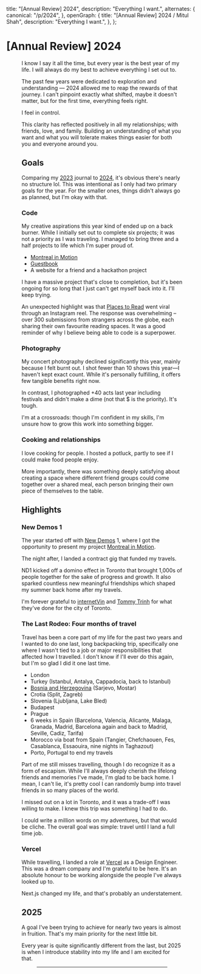 

  title: "[Annual Review] 2024",
  description: "Everything I want.",
  alternates: {
    canonical: "/p/2024",
  },
  openGraph: {
    title: "[Annual Review] 2024 / Mitul Shah",
    description: "Everything I want.",
  },
};

# [Annual Review] 2024

<Figure
  src={tropez}
  alt="Saint-Tropez, Maximilien Luce – 1893"
  caption="Saint-Tropez, Maximilien Luce – 1893"
/>

I know I say it all the time, but every year is the best year of my life. I will always do my best to achieve everything I set out to.

The past few years were dedicated to exploration and understanding — 2024 allowed me to reap the rewards of that journey. I can't pinpoint exactly what shifted, maybe it doesn't matter, but for the first time, everything feels right.

I feel in control.

This clarity has reflected positively in all my relationships; with friends, love, and family. Building an understanding of what you want and what you will tolerate makes things easier for both you and everyone around you.

## Goals

Comparing my [2023](https://futureland.tv/@mitul/%E2%9C%A6-2023-%E2%9C%A6) journal to [2024](https://futureland.tv/@mitul/%E2%88%97-2024-%E2%88%97), it's obvious there's nearly no structure lol. This was intentional as I only had two primary goals for the year. For the smaller ones, things didn't always go as planned, but I'm okay with that.

### Code

My creative aspirations this year kind of ended up on a back burner. While I initially set out to complete six projects; it was not a priority as I was traveling. I managed to bring three and a half projects to life which I'm super proud of.

- [Montreal in Motion](https://typicalmitul.com/montreal-in-motion)
- [Guestbook](/visitors)
- A website for a friend and a hackathon project

I have a massive project that's close to completion, but it's been ongoing for so long that I just can't get myself back into it. I'll keep trying.

An unexpected highlight was that [Places to Read](https://placestoread.xyz) went viral through an Instagram reel. The response was overwhelming – over 300 submissions from strangers across the globe, each sharing their own favourite reading spaces. It was a good reminder of why I believe being able to code is a superpower.

### Photography

My concert photography declined significantly this year, mainly because I felt burnt out. I shot fewer than 10 shows this year—I haven't kept exact count. While it's personally fulfilling, it offers few tangible benefits right now.

In contrast, I photographed +40 acts last year including festivals and didn't make a dime (not that $ is the priority). It's tough.

I'm at a crossroads: though I'm confident in my skills, I'm unsure how to grow this work into something bigger.

### Cooking and relationships

I love cooking for people. I hosted a potluck, partly to see if I could make food people enjoy.

More importantly, there was something deeply satisfying about creating a space where different friend groups could come together over a shared meal, each person bringing their own piece of themselves to the table.

## Highlights

### New Demos 1

The year started off with [New Demos](https://www.newdemos.ca/) 1, where I got the opportunity to present my project [Montreal in Motion](https://typicalmitul.com/montreal-in-motion).

The night after, I landed a contract gig that funded my travels.

ND1 kicked off a domino effect in Toronto that brought 1,000s of people together for the sake of progress and growth. It also sparked countless new meaningful friendships which shaped my summer back home after my travels.

I'm forever grateful to [internetVin](https://x.com/internetvin) and [Tommy Trinh](https://x.com/tommytrxnh) for what they've done for the city of Toronto.

### The Last Rodeo: Four months of travel

Travel has been a core part of my life for the past two years and I wanted to do one last, long backpacking trip, specifically one where I wasn't tied to a job or major responsibilities that affected how I travelled. I don't know if I'll ever do this again, but I'm so glad I did it one last time.

- London
- Turkey (Istanbul, Antalya, Cappadocia, back to Istanbul)
- [Bosnia and Herzegovina](https://x.com/typicalmitul/status/1777433751737258475) (Sarjevo, Mostar)
- Crotia (Split, Zagreb)
- Slovenia (Ljubljana, Lake Bled)
- Budapest
- Prague
- 6 weeks in Spain (Barcelona, Valencia, Alicante, Malaga, Granada, Madrid, Barcelona again and back to Madrid, Seville, Cadiz, Tarifa)
- Morocco via boat from Spain (Tangier, Chefchaouen, Fes, Casablanca, Essaouira, nine nights in Taghazout)
- Porto, Portugal to end my travels

Part of me still misses travelling, though I do recognize it as a form of escapism. While I'll always deeply cherish the lifelong friends and memories I've made, I'm glad to be back home. I mean, I can't lie, it's pretty cool I can randomly bump into travel friends in so many places of the world.

I missed out on a lot in Toronto, and it was a trade-off I was willing to make. I knew this trip was something I had to do.

I could write a million words on my adventures, but that would be cliche. The overall goal was simple: travel until I land a full time job.

### Vercel

While travelling, I landed a role at [Vercel](https://x.com/typicalmitul/status/1812914498619253065) as a Design Engineer. This was a dream company and I'm grateful to be here. It's an absolute honour to be working alongside the people I've always looked up to.

Next.js changed my life, and that's probably an understatement.

## 2025

A goal I've been trying to achieve for nearly two years is almost in fruition. That's my main priority for the next little bit.

Every year is quite significantly different from the last, but 2025 is when I introduce stability into my life and I am excited for that.

<Figure
  src={timechamber}
  alt="Hyperbolic Time Chamber from Dragonball Z"
  caption="One year inside the chamber equates to just one day in the outside world. The air grows denser, and the temperature fluctuates more intensely the deeper one goes into the training area."
/>

---

<Smol />
